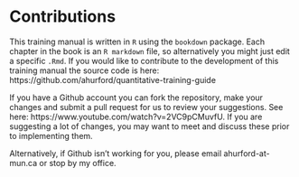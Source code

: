 # Contributions

This training manual is written in `R` using the `bookdown` package. Each chapter in the book is an `R markdown` file, so alternatively you might just edit a specific `.Rmd`. If you would like to contribute to the development of this training manual the source code is here: https://github.com/ahurford/quantitative-training-guide

If you have a Github account you can fork the repository, make your changes and submit a pull request for us to review your suggestions. See here: https://www.youtube.com/watch?v=2VC9pCMuvfU. If you are suggesting a lot of changes, you may want to meet and discuss these prior to implementing them.

Alternatively, if Github isn't working for you, please email ahurford-at-mun.ca or stop by my office.
